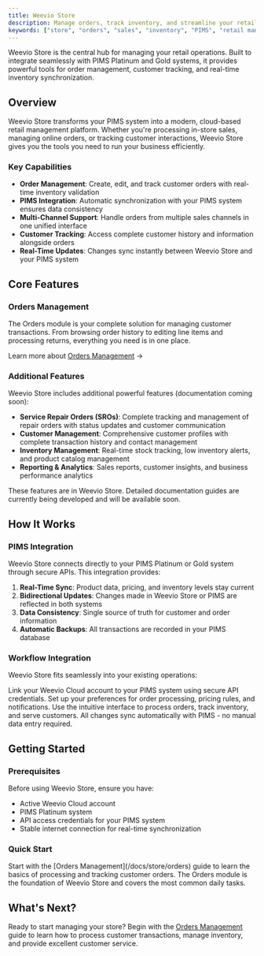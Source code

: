 ```yaml
---
title: Weevio Store
description: Manage orders, track inventory, and streamline your retail operations with Weevio Cloud Store Management.
keywords: ["store", "orders", "sales", "inventory", "PIMS", "retail management"]
---
```


Weevio Store is the central hub for managing your retail operations. Built to integrate seamlessly with PIMS Platinum and Gold systems, it provides powerful tools for order management, customer tracking, and real-time inventory synchronization.

## Overview

Weevio Store transforms your PIMS system into a modern, cloud-based retail management platform. Whether you're processing in-store sales, managing online orders, or tracking customer interactions, Weevio Store gives you the tools you need to run your business efficiently.

### Key Capabilities

- **Order Management**: Create, edit, and track customer orders with real-time inventory validation
- **PIMS Integration**: Automatic synchronization with your PIMS system ensures data consistency
- **Multi-Channel Support**: Handle orders from multiple sales channels in one unified interface
- **Customer Tracking**: Access complete customer history and information alongside orders
- **Real-Time Updates**: Changes sync instantly between Weevio Store and your PIMS system

## Core Features

### Orders Management

The Orders module is your complete solution for managing customer transactions. From browsing order history to editing line items and processing returns, everything you need is in one place.

<CardGrid>
  <Card
    title="Order Table"
    description="Browse, search, and filter orders with powerful sorting and filtering tools."
    href="/docs/store/orders/order-table"
  />
  <Card
    title="Order View"
    description="View comprehensive order details including items, pricing, and customer information."
    href="/docs/store/orders/order-view-overview"
  />
  <Card
    title="Line Items"
    description="Add, edit, and remove products from orders with real-time inventory validation."
    href="/docs/store/orders/line-items"
  />
  <Card
    title="Customer Management"
    description="Manage customer information, addresses, and order history in context."
    href="/docs/store/orders/customer-management"
  />
</CardGrid>

Learn more about [Orders Management](/docs/store/orders) →

### Additional Features

Weevio Store includes additional powerful features (documentation coming soon):

- **Service Repair Orders (SROs)**: Complete tracking and management of repair orders with status updates and customer communication
- **Customer Management**: Comprehensive customer profiles with complete transaction history and contact management
- **Inventory Management**: Real-time stock tracking, low inventory alerts, and product catalog management
- **Reporting & Analytics**: Sales reports, customer insights, and business performance analytics

<Note type="info" title="Documentation in Progress">
These features are in Weevio Store. Detailed documentation guides are currently being developed and will be available soon.
</Note>

## How It Works

### PIMS Integration

Weevio Store connects directly to your PIMS Platinum or Gold system through secure APIs. This integration provides:

1. **Real-Time Sync**: Product data, pricing, and inventory levels stay current
2. **Bidirectional Updates**: Changes made in Weevio Store or PIMS are reflected in both systems
3. **Data Consistency**: Single source of truth for customer and order information
4. **Automatic Backups**: All transactions are recorded in your PIMS database

### Workflow Integration

Weevio Store fits seamlessly into your existing operations:

<Step>
  <StepItem title="Connect to PIMS">
    Link your Weevio Cloud account to your PIMS system using secure API credentials.
  </StepItem>
  <StepItem title="Configure Settings">
    Set up your preferences for order processing, pricing rules, and notifications.
  </StepItem>
  <StepItem title="Start Managing Orders">
    Use the intuitive interface to process orders, track inventory, and serve customers.
  </StepItem>
  <StepItem title="Automatic Sync">
    All changes sync automatically with PIMS - no manual data entry required.
  </StepItem>
</Step>

## Getting Started

### Prerequisites

Before using Weevio Store, ensure you have:

- Active Weevio Cloud account
- PIMS Platinum system
- API access credentials for your PIMS system
- Stable internet connection for real-time synchronization

### Quick Start

<Note type="info" title="New to Weevio Store?">
Start with the [Orders Management](/docs/store/orders) guide to learn the basics of processing and tracking customer orders. The Orders module is the foundation of Weevio Store and covers the most common daily tasks.
</Note>

## What's Next?

Ready to start managing your store? Begin with the [Orders Management](/docs/store/orders) guide to learn how to process customer transactions, manage inventory, and provide excellent customer service.
